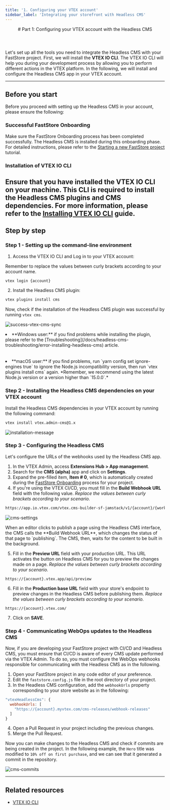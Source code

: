 ```yaml
---
title: '1. Configuring your VTEX account'
sidebar_label: 'Integrating your storefront with Headless CMS'
---
```



<header>
  # Part 1: Configuring your VTEX account with the Headless CMS
</header>

Let's set up all the tools you need to integrate the Headless CMS with your FastStore project. First, we will install the **VTEX IO CLI**.
The VTEX IO CLI will help you during your development process by allowing you to perform different actions in the VTEX platform. In the following, we will install and configure the Headless CMS app in your VTEX account.

---

## Before you start

Before you proceed with setting up the Headless CMS in your account, please ensure the following:

<Steps>

### Successful FastStore Onboarding

Make sure the FastStore Onboarding process has been completed successfully. The Headless CMS is installed during this onboarding phase. For detailed instructions, please refer to the [Starting a new FastStore project](/docs/getting-started/1-faststore-onboarding/onboarding#step-1-setting-up-the-project) tutorial.

### Installation of VTEX IO CLI

Ensure that you have installed the VTEX IO CLI on your machine. This CLI is required to install the Headless CMS plugins and CMS dependencies. For more information, please refer to the [Installing VTEX IO CLI](https://developers.vtex.com/vtex-developer-docs/docs/vtex-io-documentation-vtex-io-cli-install) guide.
</Steps>
---

## Step by step

### Step 1 - Setting up the command-line environment

1. Access the VTEX IO CLI and Log in to your VTEX account:

<Callout type="warning" emoji="⚠️">
  Remember to replace the values between curly brackets according to your
  account name.
</Callout>

  ```bash copy
  vtex login {account}
  ```

2. Install the Headless CMS plugin:

  ```bash copy 
  vtex plugins install cms
  ```

Now, check if the installation of the Headless CMS plugin was successful by running `vtex cms`.

![success-vtex-cms-sync](https://vtexhelp.vtexassets.com/assets/docs/src/faststore-vtex-cms___460365970fb39c94e300b9fbd497e17e.png)

<Callout type="warning" emoji="⚠️">
  <li>**Windows user:** if you find problems while installing
  the plugin, please refer to the
  [Troubleshooting](/docs/headless-cms-troubleshooting/error-installing-headless-cms)
  article.</li> 
  <br></br>
  <li>**macOS user:** if you find problems, run `yarn config set ignore-engines true` to ignore the Node.js incompatibility version, then run `vtex plugins install cms` again. 
  *Remember, we recommend using the latest Node.js version or a version higher than `15.0.0`.* </li> 

</Callout>

### Step 2 - Installing the Headless CMS dependencies on your VTEX account

Install the Headless CMS dependencies in your VTEX account by running the following command:

```bash copy
vtex install vtex.admin-cms@1.x
```

![installation-message](https://vtexhelp.vtexassets.com/assets/docs/src/cms-install___7144afabf5a895ba92905926808507b2.png)

### Step 3 - Configuring the Headless CMS

Let's configure the URLs of the webhooks used by the Headless CMS app.

1. In the VTEX Admin, access **Extensions Hub > App management**.
2. Search for the **CMS (alpha)** app and click on **Settings**.
3. Expand the pre-filled item, **Item # 0**, which is automatically created during the [FastStore Onboarding](/docs/getting-started/1-faststore-onboarding/overview) process for your project.
4. If you're using the VTEX CI/CD, you must fill in the **Build Webhook URL** field with the following value. _Replace the values between curly brackets according to your scenario._

```sh copy
https://app.io.vtex.com/vtex.cms-builder-sf-jamstack/v1/{account}/{workspace}/build-releases
```

![cms-settings](https://vtexhelp.vtexassets.com/assets/docs/src/cms-alpha-settings___5ec952c685b0e9c70d47378e6718a0d1.png)

<Callout type="info" emoji=" ℹ️ ">
  When an editor clicks to publish a page using the Headless CMS interface,
  the CMS calls the **Build Webhook URL**, which changes the status of that page
  to `publishing`. The CMS, then, waits for the content to be built in the
  background.
</Callout>

5. Fill in the **Preview URL** field with your production URL. This URL activates the button on Headless CMS for you to preview the changes made on a page. _Replace the values between curly brackets according to your scenario._

``` 
https://{account}.vtex.app/api/preview
```

6. Fill in the **Production base URL** field with your store's endpoint to preview changes in the Headless CMS before publishing them. _Replace the values between curly brackets according to your scenario._

``` 
https://{account}.vtex.com/
```

7. Click on **SAVE**.

### Step 4 - Communicating WebOps updates to the Headless CMS

Now, if you are developing your FastStore project with CI/CD and Headless CMS, you must ensure that CI/CD is aware of every CMS update performed via the VTEX Admin. To do so, you must configure the WebOps webhooks responsible for communicating with the Headless CMS as in the following.

1. Open your FastStore project in any code editor of your preference.
2. Edit the `faststore.config.js` file in the root directory of your project.
3. In the Headless CMS configuration, add the `webhookUrls` property corresponding to your store website as in the following:

```js filename="faststore.config.js" copy
"vtexHeadlessCms": {
  webhookUrls: [
    "https://{account}.myvtex.com/cms-releases/webhook-releases"
  ]
}
```

4. Open a Pull Request in your project including the previous changes.
5. Merge the Pull Request.

Now you can make changes to the Headless CMS and check if commits are being created in the project. In the following example, the `Hero` title was modified to `10% off on first purchase`, and we can see that it generated a commit in the repository.

![cms-commits](https://vtexhelp.vtexassets.com/assets/docs/src/cms-example-commits___7bb21be1504033098122feb013667b49.png)

---

## Related resources

- [VTEX IO CLI](https://developers.vtex.com/vtex-developer-docs/docs/vtex-io-documentation-vtex-io-cli-installation-and-command-reference)
